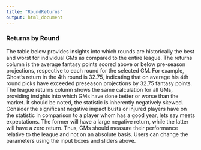 ```yaml
---
title: "RoundReturns"
output: html_document
---
```


### Returns by Round
The table below provides insights into which rounds are historically the best and worst for individual GMs as compared to the entire league. The returns column is the average fantasy points scored above or below pre-season projections, respective to each round for the selected GM. For example, Ghost's return in the 4th round is 32.75, indicating that on average his 4th round picks have exceeded preseason projections by 32.75 fantasy points. The league returns column shows the same calculation for all GMs, providing insights into which GMs have done better or worse than the market. It should be noted, the statistic is inherently negatively skewed. Consider the significant negative impact busts or injured players have on the statistic in comparison to a player whom has a good year, lets say meets expectations. The former will have a large negative return, while the latter will have a zero return. Thus, GMs should measure their performance relative to the league and not on an absolute basis. Users can change the parameters using the input boxes and sliders above.    